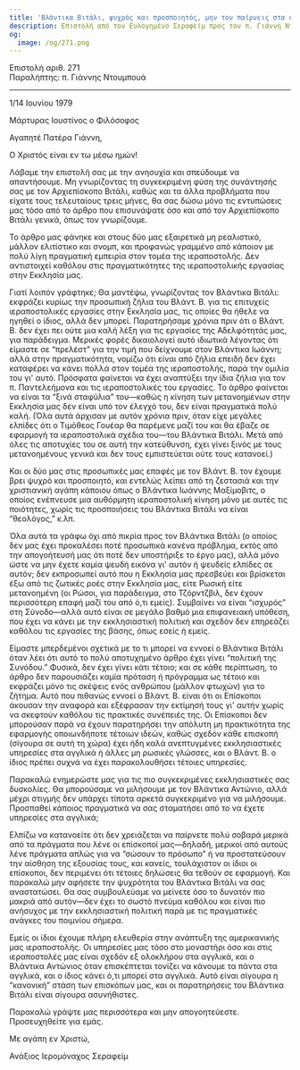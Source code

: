 ```yaml
---
title: 'Βλάντικα Βιτάλι, ψυχρός και προσποιητός, μην τον παίρνεις στα σοβαρά'
description: Επιστολή από τον Ευλογημένο Σεραφείμ προς τον π. Γιάννη Ντουμπουά.
og:
  image: /og/271.png
---
```


<div style={{textAlign:'right', fontFamily:'monospace'}}>Επιστολή αριθ. 271</div>
<div style={{textAlign:'left', fontFamily:'monospace'}}>Παραλήπτης: π. Γιάννης Ντουμπουά</div>

---

1/14 Ιουνίου 1979

Μάρτυρας Ιουστίνος ο Φιλόσοφος

Αγαπητέ Πατέρα Γιάννη,

Ο Χριστός είναι εν τω μέσω ημών!

Λάβαμε την επιστολή σας με την ανησυχία και σπεύδουμε να απαντήσουμε. Μη γνωρίζοντας τη συγκεκριμένη φύση της συνάντησής σας με τον Αρχιεπίσκοπο Βιτάλι, καθώς και τα άλλα προβλήματα που είχατε τους τελευταίους τρεις μήνες, θα σας δώσω μόνο τις εντυπώσεις μας τόσο από το άρθρο που επισυνάψατε όσο και από τον Αρχιεπίσκοπο Βιτάλι γενικά, όπως τον γνωρίζουμε.

Το άρθρο μας φάνηκε και στους δύο μας εξαιρετικά μη ρεαλιστικό, μάλλον ελιτίστικο και σνομπ, και προφανώς γραμμένο από κάποιον με πολύ λίγη πραγματική εμπειρία στον τομέα της ιεραποστολής. Δεν αντιστοιχεί καθόλου στις πραγματικότητες της ιεραποστολικής εργασίας στην Εκκλησία μας.

Γιατί λοιπόν γράφτηκε; Θα μαντέψω, γνωρίζοντας τον Βλάντικα Βιτάλι: εκφράζει κυρίως την προσωπική ζήλια του Βλάντ. Β. για τις επιτυχείς ιεραποστολικές εργασίες στην Εκκλησία μας, τις οποίες θα ήθελε να ηγηθεί ο ίδιος, αλλά δεν μπορεί. Παρατηρήσαμε χρόνια πριν ότι ο Βλάντ. Β. δεν έχει πει ούτε μια καλή λέξη για τις εργασίες της Αδελφότητάς μας, για παράδειγμα. Μερικές φορές δικαιολογεί αυτό ιδιωτικά λέγοντας ότι είμαστε σε “πρελέστ” για την τιμή που δείχνουμε στον Βλάντικα Ιωάννη; αλλά στην πραγματικότητα, νομίζω ότι είναι από ζήλια επειδή δεν έχει καταφέρει να κάνει πολλά στον τομέα της ιεραποστολής, παρά την ομιλία του γι' αυτό. Πρόσφατα φαίνεται να έχει αναπτύξει την ίδια ζήλια για τον π. Παντελεήμονα και τις ιεραποστολικές του εργασίες. Το άρθρο φαίνεται να είναι τα “ξινά σταφύλια” του—καθώς η κίνηση των μετανοημένων στην Εκκλησία μας δεν είναι υπό τον έλεγχό του, δεν είναι πραγματικά πολύ καλή. (Όλα αυτά άρχισαν με αυτόν χρόνια πριν, όταν είχε μεγάλες ελπίδες ότι ο Τιμόθεος Γουέαρ θα παρέμενε μαζί του και θα έβαζε σε εφαρμογή τα ιεραποστολικά σχέδια του—του Βλάντικα Βιτάλι. Μετά από όλες τις αποτυχίες του σε αυτή την κατεύθυνση, έχει γίνει ξινός με τους μετανοημένους γενικά και δεν τους εμπιστεύεται ούτε τους κατανοεί.)

Και οι δύο μας στις προσωπικές μας επαφές με τον Βλάντ. Β. τον έχουμε βρει ψυχρό και προσποιητό, και εντελώς λείπει από τη ζεστασιά και την χριστιανική αγάπη κάποιου όπως ο Βλάντικα Ιωάννης Μαξίμοβιτς, ο οποίος ενέπνευσε μια αυθόρμητη ιεραποστολική κίνηση μόνο με αυτές τις ποιότητες, χωρίς τις προσποιήσεις του Βλάντικα Βιτάλι να είναι “θεολόγος,” κ.λπ.

Όλα αυτά τα γράφω όχι από πικρία προς τον Βλάντικα Βιτάλι (ο οποίος δεν μας έχει προκαλέσει ποτέ προσωπικά κανένα πρόβλημα, εκτός από την απογοήτευσή μας ότι ποτέ δεν υποστήριξε το έργο μας), αλλά μόνο ώστε να μην έχετε καμία ψευδή εικόνα γι' αυτόν ή ψευδείς ελπίδες σε αυτόν; δεν εκπροσωπεί αυτό που η Εκκλησία μας πρεσβεύει και βρίσκεται έξω από τις ζωτικές ροές στην Εκκλησία μας, είτε Ρωσική είτε μετανοημένη (οι Ρώσοι, για παράδειγμα, στο Τζόρντζβιλ, δεν έχουν περισσότερη επαφή μαζί του από ό,τι εμείς). Συμβαίνει να είναι “ισχυρός” στη Σύνοδο—αλλά αυτό είναι σε μεγάλο βαθμό μια επιφανειακή υπόθεση, που έχει να κάνει με την εκκλησιαστική πολιτική και σχεδόν δεν επηρεάζει καθόλου τις εργασίες της βάσης, όπως εσείς ή εμείς.

Είμαστε μπερδεμένοι σχετικά με το τι μπορεί να εννοεί ο Βλάντικα Βιτάλι όταν λέει ότι αυτό το πολύ αποτυχημένο άρθρο έχει γίνει “πολιτική της Συνόδου.” Φυσικά, δεν έχει γίνει κάτι τέτοιο; και σε κάθε περίπτωση, το άρθρο δεν παρουσιάζει καμία πρόταση ή πρόγραμμα ως τέτοιο και εκφράζει μόνο τις σκέψεις ενός ανθρώπου (μάλλον φτωχών) για το ζήτημα. Αυτό που πιθανώς εννοεί ο Βλάντ. Β. είναι ότι οι Επίσκοποι άκουσαν την αναφορά και εξέφρασαν την εκτίμησή τους γι' αυτήν χωρίς να σκεφτούν καθόλου τις πρακτικές συνέπειές της. Οι Επίσκοποι δεν μπορούσαν παρά να έχουν παρατηρήσει την απόλυτη μη πρακτικότητα της εφαρμογής οποιωνδήποτε τέτοιων ιδεών, καθώς σχεδόν κάθε επισκοπή (σίγουρα σε αυτή τη χώρα) έχει ήδη καλά ανεπτυγμένες εκκλησιαστικές υπηρεσίες στα αγγλικά ή άλλες μη ρωσικές γλώσσες, και ο Βλάντ. Β. ο ίδιος πρέπει συχνά να έχει παρακολουθήσει τέτοιες υπηρεσίες.

Παρακαλώ ενημερώστε μας για τις πιο συγκεκριμένες εκκλησιαστικές σας δυσκολίες. Θα μπορούσαμε να μιλήσουμε με τον Βλάντικα Αντώνιο, αλλά μέχρι στιγμής δεν υπάρχει τίποτα αρκετά συγκεκριμένο για να μιλήσουμε. Προσπαθεί κάποιος πραγματικά να σας σταματήσει από το να έχετε υπηρεσίες στα αγγλικά;

Ελπίζω να κατανοείτε ότι δεν χρειάζεται να παίρνετε πολύ σοβαρά μερικά από τα πράγματα που λένε οι επίσκοποί μας—δηλαδή, μερικοί από αυτούς λένε πράγματα απλώς για να “σώσουν το πρόσωπο” ή να προστατεύσουν την αίσθηση της εξουσίας τους, και κανείς, τουλάχιστον οι ίδιοι οι επίσκοποι, δεν περιμένει ότι τέτοιες δηλώσεις θα τεθούν σε εφαρμογή. Και παρακαλώ μην αφήσετε την ψυχρότητα του Βλάντικα Βιτάλι να σας αναστατώσει. Θα σας συμβουλεύαμε να μείνετε όσο το δυνατόν πιο μακριά από αυτόν—δεν έχει το σωστό πνεύμα καθόλου και είναι πιο ανήσυχος με την εκκλησιαστική πολιτική παρά με τις πραγματικές ανάγκες του ποιμνίου σήμερα.

Εμείς οι ίδιοι έχουμε πλήρη ελευθερία στην ανάπτυξη της αμερικανικής μας ιεραποστολής. Οι υπηρεσίες μας τόσο στο μοναστήρι όσο και στις ιεραποστολές μας είναι σχεδόν εξ ολοκλήρου στα αγγλικά, και ο Βλάντικα Αντώνιος όταν επισκέπτεται τονίζει να κάνουμε τα πάντα στα αγγλικά, και ο ίδιος κάνει ό,τι μπορεί στα αγγλικά. Αυτό είναι σίγουρα η “κανονική” στάση των επισκόπων μας, και οι παρατηρήσεις του Βλάντικα Βιτάλι είναι σίγουρα ασυνήθιστες.

Παρακαλώ γράψτε μας περισσότερα και μην απογοητεύεστε. Προσευχηθείτε για εμάς.

Με αγάπη εν Χριστώ,

Ανάξιος Ιερομόναχος Σεραφείμ